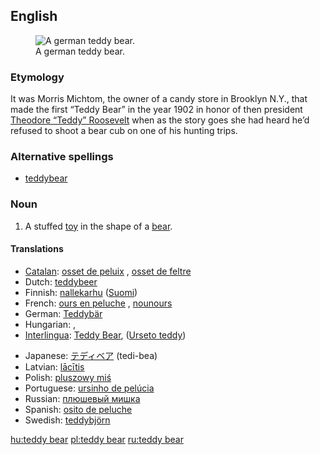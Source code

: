 ==English==
[[Image:Teddy bear 27.jpg|thumb|right|A german teddy bear.]]

===Etymology===
It was Morris Michtom, the owner of a candy store in Brooklyn N.Y., that made the first “Teddy Bear” in the year 1902 in honor of then president [[w:Theodore Roosevelt|Theodore “Teddy” Roosevelt]] when as the story goes she had heard he’d refused to shoot a bear cub on one of his hunting trips.

===Alternative spellings===
* [[teddybear]]

===Noun===
{{en-noun|sg=[[teddy]] [[bear]]}}

# A stuffed [[toy]] in the shape of a [[bear]].

====Translations====
{{trans-top|a stuffed toy bear}}
* [[Catalan]]: [[osset de peluix]] {{m}}, [[osset de feltre]] {{m}}
* Dutch: [[teddybeer]] {{m}}
* Finnish: [[nallekarhu]] ([[:fi:nallekarhu|Suomi]])
* French: [[ours en peluche]] {{m}}, [[nounours]] {{m}}
* German: [[Teddybär]] {{m}}
* Hungarian: {{t|hu|maci}}, {{t|hu|mackó}}
* [[Interlingua]]: [[Teddy Bear]], ([[Urseto teddy]])
{{trans-mid}}
* Japanese: [[テディベア]] (tedi-bea)
* Latvian: [[lācītis]]
* Polish: [[pluszowy miś]]
* Portuguese: [[ursinho de pelúcia]]
* Russian: [[плюшевый мишка]] {{m}}
* Spanish: [[osito de peluche]] {{m}}
* Swedish: [[teddybjörn]] {{c}}
{{trans-bottom}}

[[hu:teddy bear]]
[[pl:teddy bear]]
[[ru:teddy bear]]